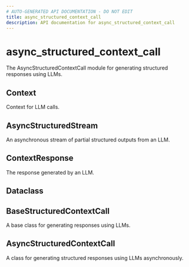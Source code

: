 ```yaml
---
# AUTO-GENERATED API DOCUMENTATION - DO NOT EDIT
title: async_structured_context_call
description: API documentation for async_structured_context_call
---
```


# async_structured_context_call

The AsyncStructuredContextCall module for generating structured responses using LLMs.

## <ApiType type="Alias" path="calls/async_structured_context_call/index" symbolName="Context" /> Context

Context for LLM calls.

## <ApiType type="Alias" path="calls/async_structured_context_call/index" symbolName="AsyncStructuredStream" /> AsyncStructuredStream

An asynchronous stream of partial structured outputs from an LLM.

## <ApiType type="Alias" path="calls/async_structured_context_call/index" symbolName="ContextResponse" /> ContextResponse

The response generated by an LLM.

## <ApiType type="Alias" path="calls/async_structured_context_call/index" symbolName="Dataclass" /> Dataclass

## <ApiType type="Alias" path="calls/async_structured_context_call/index" symbolName="BaseStructuredContextCall" /> BaseStructuredContextCall

A base class for generating responses using LLMs.

## <ApiType type="Class" path="calls/async_structured_context_call/index" symbolName="AsyncStructuredContextCall" /> AsyncStructuredContextCall

A class for generating structured responses using LLMs asynchronously.


